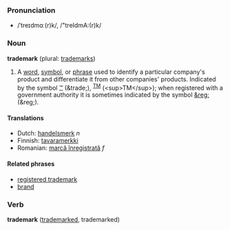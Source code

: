 ===Pronunciation===
*/ˈtreɪdmɑː(r)k/, /"treIdmA:(r)k/

===Noun===
'''trademark''' (plural: [[trademarks]])

# A [[word]], [[symbol]], or [[phrase]] used to identify a particular company's product and differentiate it from other companies' products.  Indicated by the symbol [[%E2%84%A2|&trade;]] (&amp;trade;), <sup>[[TM]]</sup> (&lt;sup&gt;TM&lt;/sup&gt;); when registered with a government authority it is sometimes indicated by the symbol [[&reg;]] (&amp;reg;).

====Translations====
*Dutch: [[handelsmerk]] ''n''
*Finnish: [[tavaramerkki]]
*Romanian: [[marcă înregistrată]] ''f''
====Related phrases====
*[[registered trademark]]
*[[brand]]

===Verb===
'''trademark''' ([[trademarked]], trademarked)